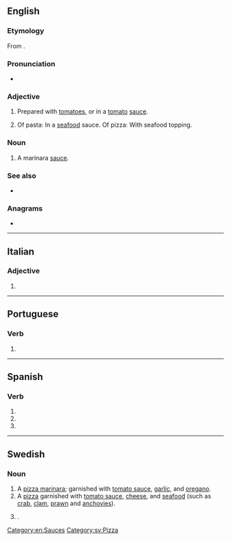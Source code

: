 {{also|marinará}}
==English==
{{wikipedia}}

===Etymology===
{{root|en|ine-pro|*mer- (sea)}}
From {{der|en|it|[[alla]] [[marinaro|marinara]]||sailor style}}.

===Pronunciation===
* {{audio|en|en-au-marinara.ogg|Audio (AU)}}

===Adjective===
{{en-adj|-}}

# Prepared with [[tomatoes]], or in a [[tomato]] [[sauce]].
# {{lb|en|Australia}} Of pasta: In a [[seafood]] sauce. Of pizza: With seafood topping.

===Noun===
{{en-noun|~}}

# A marinara [[sauce]].

===See also===
* {{projectlink|wikipedia}}

===Anagrams===
* {{anagrams|en|a=aaaimnrr|armarian}}

[[Category:en:Sauces]]

----

==Italian==

===Adjective===
{{head|it|adjective form|g=f-s}}

# {{inflection of|it|marinaro||f|s}}

----

==Portuguese==

===Verb===
{{head|pt|verb form}}

# {{pt-verb-form-of|marinar}}

----

==Spanish==

===Verb===
{{head|es|verb form}}

# {{es-verb form of|ending=ar|mood=subjunctive|tense=imperfect|sera=ra|pers=1|number=singular|marinar}}
# {{es-verb form of|ending=ar|mood=subjunctive|tense=imperfect|sera=ra|pers=2|formal=yes|number=singular|marinar}}
# {{es-verb form of|ending=ar|mood=subjunctive|tense=imperfect|sera=ra|pers=3|number=singular|marinar}}

----

==Swedish==

===Noun===
{{sv-noun|c}}

# A [[pizza marinara]]; garnished with [[tomato sauce]], [[garlic]], and [[oregano]].
# A [[pizza]] garnished with [[tomato sauce]], [[cheese]], and [[seafood]] (such as [[crab]], [[clam]], [[prawn]] and [[anchovies]]).
# {{lb|sv|pizza}} {{synonym of|sv|frutti di mare}}.

[[Category:sv:Pizza]]